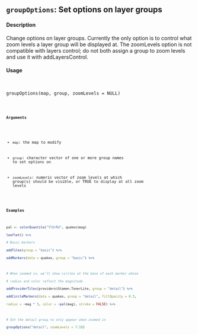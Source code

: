 ## ``groupOptions``: Set options on layer groups



#### Description

Change options on layer groups. Currently the only option is to control what zoom levels a layer group will be displayed at. The zoomLevels option is not compatible with layers control; do not both assign a group to zoom levels and use it with addLayersControl.



#### Usage

<pre><code>

groupOptions(map, group, zoomLevels = NULL)

<code></pre>

#### Arguments

* ``map``: the map to modify

* ``group``: character vector of one or more group names to set options on

* ``zoomLevels``: numeric vector of zoom levels at which group(s) should be visible, or TRUE to display at all zoom levels

#### Examples

```r

pal <- colorQuantile("YlOrRd", quakes$mag)

leaflet() %>%

# Basic markers

addTiles(group = "basic") %>%

addMarkers(data = quakes, group = "basic") %>%
```

```r
# When zoomed in, we'll show circles at the base of each marker whose

# radius and color reflect the magnitude

addProviderTiles(providers$Stamen.TonerLite, group = "detail") %>%

addCircleMarkers(data = quakes, group = "detail", fillOpacity = 0.5,

radius = ~mag * 5, color = ~pal(mag), stroke = FALSE) %>%
```

```r
# Set the detail group to only appear when zoomed in

groupOptions("detail", zoomLevels = 7:18)

```
